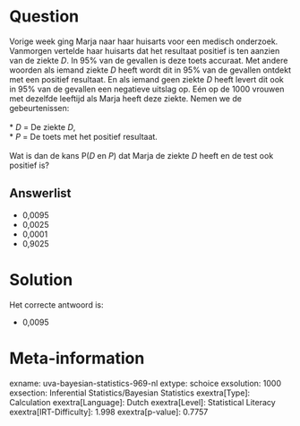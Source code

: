 Question
========

Vorige week ging Marja naar haar huisarts voor een medisch onderzoek.
Vanmorgen vertelde haar huisarts dat het resultaat positief is ten
aanzien van de ziekte *D*. In 95% van de gevallen is deze toets
accuraat. Met andere woorden als iemand ziekte *D* heeft wordt dit in
95% van de gevallen ontdekt met een positief resultaat. En als iemand
geen ziekte *D* heeft levert dit ook in 95% van de gevallen een
negatieve uitslag op. Eén op de 1000 vrouwen met dezelfde leeftijd als
Marja heeft deze ziekte. Nemen we de gebeurtenissen:\
\
* *D* = De ziekte *D*,\
* *P* = De toets met het positief resultaat.\
\
Wat is dan de kans P(*D* en *P*) dat Marja de ziekte *D* heeft en de
test ook positief is?


Answerlist
----------

* 0,0095
* 0,0025
* 0,0001
* 0,9025

Solution
========

Het correcte antwoord is: 

* 0,0095

Meta-information
================
exname: uva-bayesian-statistics-969-nl
extype: schoice
exsolution: 1000
exsection: Inferential Statistics/Bayesian Statistics
exextra[Type]: Calculation
exextra[Language]: Dutch
exextra[Level]: Statistical Literacy
exextra[IRT-Difficulty]: 1.998
exextra[p-value]: 0.7757
